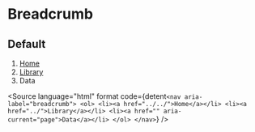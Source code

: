 
<Meta title="Components/Breadcrumb" />

# Breadcrumb

## Default

<nav className="pt-4" aria-label="breadcrumb">
  <ol>
    <li>
      <a href="">Home</a>
    </li>
    <li>
      <a href="">Library</a>
    </li>
    <li>
      <a aria-current="page">Data</a>
    </li>
  </ol>
</nav>

<Source
  language="html"
  format
  code={detent`
    <nav aria-label="breadcrumb">
      <ol>
        <li><a href="../../">Home</a></li>
        <li><a href="../">Library</a></li>
        <li><a href="" aria-current="page">Data</a></li>
      </ol>
    </nav>
  `}
/>
